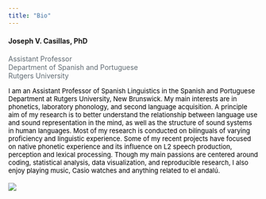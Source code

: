 ```yaml
---
title: "Bio"
---
```


<div class="row">
 <div class="col-md-7">
  <h4>Joseph V. Casillas, PhD</h4>
  <h5bio align="right">Assistant Professor</br>
  Department of Spanish and Portuguese</br>
  Rutgers University</h5bio>

  <pbio align="justify">
  I am an Assistant Professor of Spanish Linguistics in the Spanish and Portuguese Department at Rutgers University, New Brunswick. My main interests are in phonetics, laboratory phonology, and second language acquisition. A principle aim of my research is to better understand the relationship between language use and sound representation in the mind, as well as the structure of sound systems in human languages. Most of my research is conducted on bilinguals of varying proficiency and linguistic experience. Some of my recent projects have focused on native phonetic experience and its influence on L2 speech production, perception and lexical processing. Though my main passions are centered around coding, statistical analysis, data visualization, and reproducible research, I also enjoy playing music, Casio watches and anything related to el andalú.
  </pbio>
 </div>

 <div class="col-md-5">
  </br>
  <div class="thumbnail">
  <img src="./site_libs/assets/img/pups.jpg">
  </div>
 </div>
</div>



<style>
h5bio {
	color: #5f6a72;
	text-align: right;
}

pbio {
	font-size: 13px !important;
	color: black;
}
</style>


<!-- 
<p align="justify">
After studying Psychology, I moved to Cádiz, Spain, where I taught English as a second language at a variety of different levels for around six years. I completed my M.A. in Spanish Philology with a concentration in linguistics at Middlebury College where I have been a student in both the Spanish and French Schools, as well as a bilingual assistant in the Spanish School, and more recently as faculty in the undergraduate Spanish program. I am currently a doctoral candidate at the University of Arizona where I teach undergraduate Spanish and Linguistics. My main interests are in phonetics/phonology, second language acquisition, and linguistic attitudes. My recent research has focused on native phonetic experience and its influence on L2 speech production, perception and lexical processing. I enjoy playing music, new technology, Casio watches and anything that has to do with el andalú.
</p> 
-->




